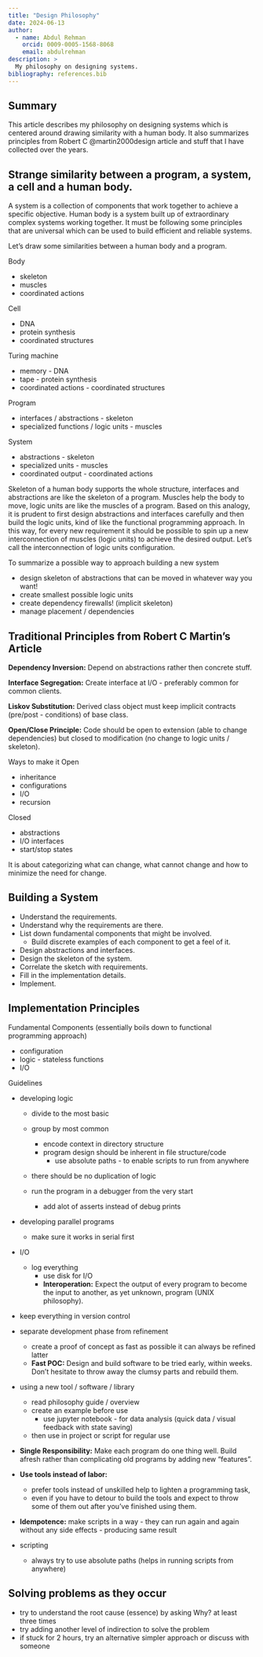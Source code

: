 ```yaml
---
title: "Design Philosophy"
date: 2024-06-13
author:
  - name: Abdul Rehman 
    orcid: 0009-0005-1568-8068 
    email: abdulrehman 
description: >
  My philosophy on designing systems. 
bibliography: references.bib
---
```

<!--
    affiliation:
      - name: Indiana University Bloomington 
        city: Bloomington 
        state: IN 
        url: luddy.indiana.edu 
-->

## Summary  

This article describes my philosophy on designing systems which is centered
around drawing similarity with a human body. 
It also summarizes principles from Robert C @martin2000design article and stuff that I have 
collected over the years.

## Strange similarity between a program, a system, a cell and a human body. 

A system is a collection of components that work together to achieve a specific objective. 
Human body is a system built up of extraordinary complex systems working together. 
It must be following some principles that are universal which can be used to build
efficient and reliable systems.

Let's draw some similarities between a human body and a program.

Body

  * skeleton
  * muscles
  * coordinated actions

Cell

  * DNA
  * protein synthesis
  * coordinated structures 
  
Turing machine 

  * memory - DNA
  * tape - protein synthesis
  * coordinated actions - coordinated structures

Program

  * interfaces / abstractions - skeleton 
  * specialized functions / logic units - muscles 

System 

  * abstractions - skeleton 
  * specialized units - muscles
  * coordinated output - coordinated actions

Skeleton of a human body supports the whole structure, interfaces and abstractions are like the skeleton of a program.
Muscles help the body to move, logic units are like the muscles of a program. 
Based on this analogy, it is prudent to first design abstractions and interfaces carefully and then build the logic units, kind of like the functional programming approach.
In this way, for every new requirement it should be possible to spin up a new 
interconnection of muscles (logic units) to achieve the desired output.
Let's call the interconnection of logic units configuration. 

To summarize a possible way to approach building a new system 

  * design skeleton of abstractions that can be moved in whatever way you want!
  * create smallest possible logic units  
  * create dependency firewalls! (implicit skeleton)
  * manage placement / dependencies 

## Traditional Principles from Robert C Martin's Article

**Dependency Inversion:** Depend on abstractions rather then concrete stuff.

**Interface Segregation:** Create interface at I/O - preferably common for common clients.

**Liskov Substitution:** Derived class object must keep implicit contracts (pre/post - conditions) of base class.

**Open/Close Principle:** Code should be open to extension (able to change dependencies) but closed to modification (no change to logic units / skeleton). 

Ways to make it Open

  * inheritance
  * configurations
  * I/O  
  * recursion  
    
Closed 

  * abstractions
  * I/O interfaces
  * start/stop states

It is about categorizing what can change, what cannot change and how to minimize the need for change. 

## Building a System  
  
  * Understand the requirements.
  * Understand why the requirements are there.
  * List down fundamental components that might be involved. 
    * Build discrete examples of each component to get a feel of it. 
  * Design abstractions and interfaces.
  * Design the skeleton of the system.
  * Correlate the sketch with requirements.
  * Fill in the implementation details.
  * Implement. 

## Implementation Principles

Fundamental Components (essentially boils down to functional programming approach)

  * configuration 
  * logic - stateless functions
  * I/O

Guidelines

  * developing logic 
    * divide to the most basic
    * group by most common 
      * encode context in directory structure
      * program design should be inherent in file structure/code
        * use absolute paths - to enable scripts to run from anywhere
    * there should be no duplication of logic
    
    * run the program in a debugger from the very start 
      * add alot of asserts instead of debug prints 
   
  * developing parallel programs 
    * make sure it works in serial first

  * I/O
    * log everything
      * use disk for I/O 
      * **Interoperation:** Expect the output of every program to become the input to another, as yet unknown, program (UNIX philosophy). 

  * keep everything in version control
  * separate development phase from refinement
    * create a proof of concept as fast as possible it can always be refined latter 
    * **Fast POC:** Design and build software to be tried early, within weeks. Don't hesitate to throw away the clumsy parts and rebuild them. 
  
  * using a new tool / software / library  
    * read philosophy guide / overview 
    * create an example before use
      * use jupyter notebook - for data analysis (quick data / visual feedback with state saving)
    * then use in project or script for regular use 

  * **Single Responsibility:** Make each program do one thing well. Build afresh rather than complicating old programs by adding new "features".
  * **Use tools instead of labor:** 
    * prefer tools instead of unskilled help to lighten a programming task, 
    * even if you have to detour to build the tools and expect to throw some of them out after you've finished using them.
  * **Idempotence:** make scripts in a way - they can run again and again without any side effects - producing same result

  * scripting 
    * always try to use absolute paths (helps in running scripts from anywhere)

## Solving problems as they occur

  * try to understand the root cause (essence) by asking Why? at least three times
  * try adding another level of indirection to solve the problem
  * if stuck for 2 hours, try an alternative simpler approach or discuss with someone




